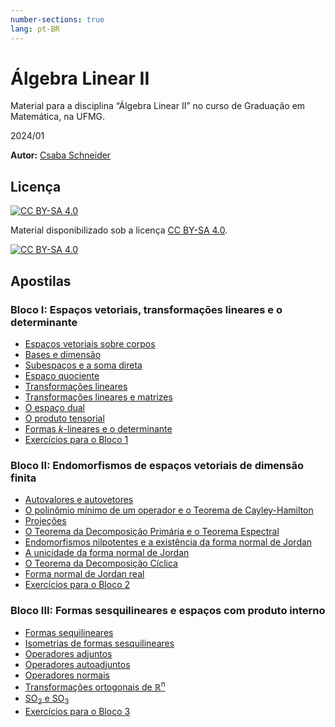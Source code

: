 ```yaml
--- 
number-sections: true
lang: pt-BR
--- 
```


# Álgebra Linear II {.unnumbered}

Material para a disciplina "Álgebra Linear II" no curso de Graduação em Matemática, na UFMG. 

2024/01

**Autor:** [Csaba Schneider](https://schcs.github.io/WP/) 

## Licença

[![CC BY-SA 4.0][cc-by-sa-shield]{fig-align="left"}][cc-by-sa]

Material disponibilizado sob a licença
[CC BY-SA 4.0][cc-by-sa].

[![CC BY-SA 4.0][cc-by-sa-image]{fig-align="left"}][cc-by-sa]

[cc-by-sa]: http://creativecommons.org/licenses/by-sa/4.0/
[cc-by-sa-image]: https://licensebuttons.net/l/by-sa/4.0/88x31.png
[cc-by-sa-shield]: https://img.shields.io/badge/License-CC%20BY--SA%204.0-lightgrey.svg


## Apostilas

### Bloco I: Espaços vetoriais, transformações lineares e o determinante

- [Espaços vetoriais sobre corpos](corpos.qmd)
- [Bases e dimensão](bases.qmd)
- [Subespaços e a soma direta](subespacos.qmd)
- [Espaço quociente](quociente.qmd)
- [Transformações lineares](trans_lin.qmd)
- [Transformações lineares e matrizes](matrizes.qmd)
- [O espaço dual](dual.qmd) 
- [O produto tensorial](tensor.qmd)
- [Formas $k$-lineares e o determinante](formas.qmd)
- [Exercícios para o Bloco 1](ex1.qmd)


### Bloco II: Endomorfismos de espaços vetoriais de dimensão finita

- [Autovalores e autovetores](autovals.qmd)
- [O polinômio mínimo de um operador e o Teorema de Cayley-Hamilton](pol_min.qmd)
- [Projeções](projecoes.qmd)
- [O Teorema da Decomposição Primária e o Teorema Espectral](primaria.qmd)
- [Endomorfismos nilpotentes e a existência da forma normal de Jordan](nilpotentes.qmd)
- [A unicidade da forma normal de Jordan](unicidade_jordan.qmd)
- [O Teorema da Decomposição Cíclica](cyclic.qmd)
- [Forma normal de Jordan real](jordan_real.qmd)
- [Exercícios para o Bloco 2](ex2.qmd)

### Bloco III: Formas sesquilineares e espaços com produto interno

- [Formas sequilineares](sesqui.qmd)
- [Isometrias de formas sesquilineares](isometrias.qmd)
- [Operadores adjuntos](adjuntos.qmd)
- [Operadores autoadjuntos](autoadjuntos.qmd)
- [Operadores normais](normais.qmd)
- [Transformações ortogonais de ℝ<sup>n</sup>](ortogonais.qmd)
- [SO<sub>2</sub> e SO<sub>3</sub>](so_2_so_3.qmd)
- [Exercícios para o Bloco 3](ex3.qmd)

